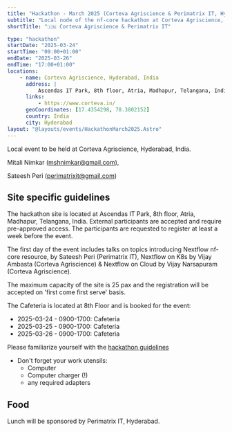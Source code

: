 ```yaml
---
title: "Hackathon - March 2025 (Corteva Agriscience & Perimatrix IT, Hyderabad)"
subtitle: "Local node of the nf-core hackathon at Corteva Agriscience, Hyderabad, India"
shortTitle: "🇮🇳 Corteva Agriscience & Perimatrix IT"

type: "hackathon"
startDate: "2025-03-24"
startTime: "09:00+01:00"
endDate: "2025-03-26"
endTime: "17:00+01:00"
locations:
    - name: Corteva Agriscience, Hyderabad, India
      address: |
          Ascendas IT Park, 8th floor, Atria, Madhapur, Telangana, India
      links:
          - https://www.corteva.in/
      geoCoordinates: [17.4354298, 78.3802152]
      country: India
      city: Hyderabad
layout: "@layouts/events/HackathonMarch2025.Astro"
---
```


Local event to be held at Corteva Agriscience, Hyderabad, India.

Mitali Nimkar ([mshnimkar@gmail.com](mailto:mshnimkar@gmail.com)),

Sateesh Peri ([perimatrixit@gmail.com](mailto:perimatrixit@gmail.com))

## Site specific guidelines

The hackathon site is located at Ascendas IT Park, 8th floor, Atria, Madhapur, Telangana, India.
External participants are accepted and require pre-approved access.
The participants are requested to register at least a week before the event.

The first day of the event includes talks on topics introducing Nextflow nf-core resource, by Sateesh Peri (Perimatrix IT),
Nextflow on K8s by Vijay Ambasta (Corteva Agriscience) & Nextflow on Cloud by Vijay Narsapuram (Corteva Agriscience).

The maximum capacity of the site is 25 pax and the registration will be accepted on 'first come first serve' basis.

The Cafeteria is located at 8th Floor and is booked for the event:

- 2025-03-24 - 0900-1700: Cafeteria
- 2025-03-25 - 0900-1700: Cafeteria
- 2025-03-26 - 0900-1700: Cafeteria

Please familiarize yourself with the [hackathon guidelines](https://nf-co.re/events/2025/hackathon-march-2025#in-person-local-sites)

- Don't forget your work utensils:
    - Computer
    - Computer charger (!)
    - any required adapters

## Food

Lunch will be sponsored by Perimatrix IT, Hyderabad.
